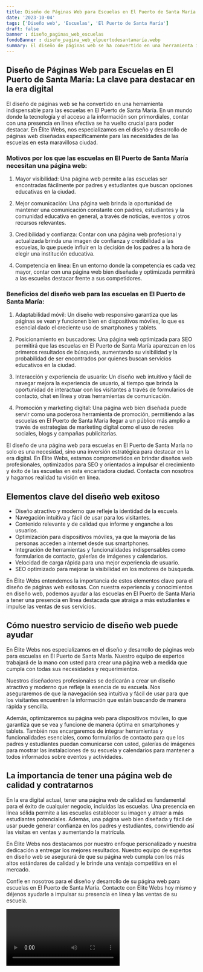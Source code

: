 ```yaml
---
title: Diseño de Páginas Web para Escuelas en El Puerto de Santa María
date: '2023-10-04'
tags: ['Diseño web', 'Escuelas', 'El Puerto de Santa María']
draft: false
banner : diseño_paginas_web_escuelas
fondoBanner : diseño_pagina_web_elpuertodesantamaría.webp
summary: El diseño de páginas web se ha convertido en una herramienta indispensable para las escuelas en El Puerto de Santa María. En un mundo donde la tecnología y el acceso a la información son primordiales, contar con una presencia en línea efectiva se ha vuelto crucial para poder destacar. En Élite Webs, nos especializamos en el diseño y desarrollo de páginas web diseñadas específicamente para las necesidades de las escuelas en esta maravillosa ciudad.
---
```


## Diseño de Páginas Web para Escuelas en El Puerto de Santa María: La clave para destacar en la era digital

El diseño de páginas web se ha convertido en una herramienta indispensable para las escuelas en El Puerto de Santa María. En un mundo donde la tecnología y el acceso a la información son primordiales, contar con una presencia en línea efectiva se ha vuelto crucial para poder destacar. En Élite Webs, nos especializamos en el diseño y desarrollo de páginas web diseñadas específicamente para las necesidades de las escuelas en esta maravillosa ciudad.

### Motivos por los que las escuelas en El Puerto de Santa María necesitan una página web:

1. Mayor visibilidad: Una página web permite a las escuelas ser encontradas fácilmente por padres y estudiantes que buscan opciones educativas en la ciudad.

2. Mejor comunicación: Una página web brinda la oportunidad de mantener una comunicación constante con padres, estudiantes y la comunidad educativa en general, a través de noticias, eventos y otros recursos relevantes.

3. Credibilidad y confianza: Contar con una página web profesional y actualizada brinda una imagen de confianza y credibilidad a las escuelas, lo que puede influir en la decisión de los padres a la hora de elegir una institución educativa.

4. Competencia en línea: En un entorno donde la competencia es cada vez mayor, contar con una página web bien diseñada y optimizada permitirá a las escuelas destacar frente a sus competidores.

### Beneficios del diseño web para las escuelas en El Puerto de Santa María:

1. Adaptabilidad móvil: Un diseño web responsivo garantiza que las páginas se vean y funcionen bien en dispositivos móviles, lo que es esencial dado el creciente uso de smartphones y tablets.

2. Posicionamiento en buscadores: Una página web optimizada para SEO permitirá que las escuelas en El Puerto de Santa María aparezcan en los primeros resultados de búsqueda, aumentando su visibilidad y la probabilidad de ser encontrados por quienes buscan servicios educativos en la ciudad.

3. Interacción y experiencia de usuario: Un diseño web intuitivo y fácil de navegar mejora la experiencia de usuario, al tiempo que brinda la oportunidad de interactuar con los visitantes a través de formularios de contacto, chat en línea y otras herramientas de comunicación.

4. Promoción y marketing digital: Una página web bien diseñada puede servir como una poderosa herramienta de promoción, permitiendo a las escuelas en El Puerto de Santa María llegar a un público más amplio a través de estrategias de marketing digital como el uso de redes sociales, blogs y campañas publicitarias.

El diseño de una página web para escuelas en El Puerto de Santa María no solo es una necesidad, sino una inversión estratégica para destacar en la era digital. En Élite Webs, estamos comprometidos en brindar diseños web profesionales, optimizados para SEO y orientados a impulsar el crecimiento y éxito de las escuelas en esta encantadora ciudad. Contacta con nosotros y hagamos realidad tu visión en línea.

<GifSeo />

<Cta />

## Elementos clave del diseño web exitoso

- Diseño atractivo y moderno que refleje la identidad de la escuela.
- Navegación intuitiva y fácil de usar para los visitantes.
- Contenido relevante y de calidad que informe y enganche a los usuarios.
- Optimización para dispositivos móviles, ya que la mayoría de las personas acceden a internet desde sus smartphones.
- Integración de herramientas y funcionalidades indispensables como formularios de contacto, galerías de imágenes y calendarios.
- Velocidad de carga rápida para una mejor experiencia de usuario.
- SEO optimizado para mejorar la visibilidad en los motores de búsqueda.

En Élite Webs entendemos la importancia de estos elementos clave para el diseño de páginas web exitosas. Con nuestra experiencia y conocimientos en diseño web, podemos ayudar a las escuelas en El Puerto de Santa María a tener una presencia en línea destacada que atraiga a más estudiantes e impulse las ventas de sus servicios.

## Cómo nuestro servicio de diseño web puede ayudar

En Élite Webs nos especializamos en el diseño y desarrollo de páginas web para escuelas en El Puerto de Santa María. Nuestro equipo de expertos trabajará de la mano con usted para crear una página web a medida que cumpla con todas sus necesidades y requerimientos.

Nuestros diseñadores profesionales se dedicarán a crear un diseño atractivo y moderno que refleje la esencia de su escuela. Nos aseguraremos de que la navegación sea intuitiva y fácil de usar para que los visitantes encuentren la información que están buscando de manera rápida y sencilla.

Además, optimizaremos su página web para dispositivos móviles, lo que garantiza que se vea y funcione de manera óptima en smartphones y tablets. También nos encargaremos de integrar herramientas y funcionalidades esenciales, como formularios de contacto para que los padres y estudiantes puedan comunicarse con usted, galerías de imágenes para mostrar las instalaciones de su escuela y calendarios para mantener a todos informados sobre eventos y actividades.

## La importancia de tener una página web de calidad y contratarnos

En la era digital actual, tener una página web de calidad es fundamental para el éxito de cualquier negocio, incluidas las escuelas. Una presencia en línea sólida permite a las escuelas establecer su imagen y atraer a más estudiantes potenciales. Además, una página web bien diseñada y fácil de usar puede generar confianza en los padres y estudiantes, convirtiendo así las visitas en ventas y aumentando la matrícula.

En Élite Webs nos destacamos por nuestro enfoque personalizado y nuestra dedicación a entregar los mejores resultados. Nuestro equipo de expertos en diseño web se asegurará de que su página web cumpla con los más altos estándares de calidad y le brinde una ventaja competitiva en el mercado.

Confíe en nosotros para el diseño y desarrollo de su página web para escuelas en El Puerto de Santa María. Contacte con Élite Webs hoy mismo y déjenos ayudarle a impulsar su presencia en línea y las ventas de su escuela.

<Video />

<CtaBot job='Escuelas' city='El Puerto de Santa María'/>

<Gmaps query='El Puerto de Santa María+españa+maps' />